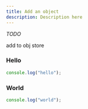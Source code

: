 ```yaml
---
title: Add an object
description: Description here
---
```



_TODO_

add to obj store

<Steps>
  
### Hello

```js
console.log("hello");
```

### World

```js
console.log("world");
```

</Steps>
